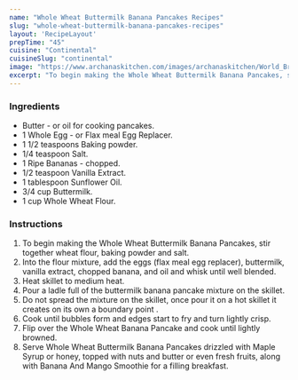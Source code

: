 ---
name: "Whole Wheat Buttermilk Banana Pancakes Recipes"
slug: "whole-wheat-buttermilk-banana-pancakes-recipes"
layout: 'RecipeLayout'
prepTime: "45"
cuisine: "Continental"
cuisineSlug: "continental"
image: "https://www.archanaskitchen.com/images/archanaskitchen/World_Breakfast/Whole_Wheat_Buttermilk_Pancakes_recipe_Egg_Free_Eggless-1.jpg"
excerpt: "To begin making the Whole Wheat Buttermilk Banana Pancakes, stir together wheat flour, baking powder and salt"
---

### Ingredients

- Butter - or oil for cooking pancakes.
- 1 Whole Egg - or Flax meal Egg Replacer.
- 1 1/2 teaspoons Baking powder.
- 1/4 teaspoon Salt.
- 1 Ripe Bananas - chopped.
- 1/2 teaspoon Vanilla Extract.
- 1 tablespoon Sunflower Oil.
- 3/4 cup Buttermilk.
- 1 cup Whole Wheat Flour.

### Instructions

1. To begin making the Whole Wheat Buttermilk Banana Pancakes, stir together wheat flour, baking powder and salt.
1. Into the flour mixture, add the eggs (flax meal egg replacer), buttermilk, vanilla extract, chopped banana, and oil and whisk until well blended.
1. Heat skillet to medium heat.
1. Pour a ladle full of the buttermilk banana pancake mixture on the skillet.
1. Do not spread the mixture on the skillet, once pour it on a hot skillet it creates on its own a boundary point .
1. Cook until bubbles form and edges start to fry and turn lightly crisp.
1. Flip over the Whole Wheat Banana Pancake and cook until lightly browned.
1. Serve  Whole Wheat Buttermilk Banana Pancakes drizzled with Maple Syrup or honey, topped with nuts and butter or even fresh fruits, along with Banana And Mango Smoothie for a filling breakfast.
